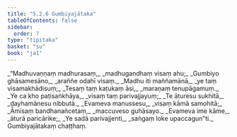 ```yaml
---
title: "5.2.6 Gumbiyajātaka"
tableOfContents: false
sidebar:
  order: 7
type: "tipitaka"
basket: "su"
book: "ja1"
---
```



<DynamicBreadcrumb />

<Division number="85" book="ja1" bookNo="22" page="250">

<Paragraph number="1247" type="verses" book="ja1">
_“Madhuvaṇṇaṃ madhurasaṃ,_  
_madhugandhaṃ visaṃ ahu;_  
_Gumbiyo ghāsamesāno,_  
_araññe odahī visaṃ._  

</Paragraph>

</Division>
<Division number="86" book="ja1" bookNo="22" page="250">

<Paragraph number="1248" type="verses" book="ja1">
_Madhu iti maññamānā,_  
_ye taṃ visamakhādisuṃ;_  
_Tesaṃ taṃ kaṭukaṃ āsi,_  
_maraṇaṃ tenupāgamuṃ._  

</Paragraph>

</Division>
<Division number="87" book="ja1" bookNo="22" page="250">

<Paragraph number="1249" type="verses" book="ja1">
_Ye ca kho paṭisaṅkhāya,_  
_visaṃ taṃ parivajjayuṃ;_  
_Te āturesu sukhitā,_  
_ḍayhamānesu nibbutā._  

</Paragraph>

</Division>
<Division number="88" book="ja1" bookNo="22" page="250">

<Paragraph number="1250" type="verses" book="ja1">
_Evameva manussesu,_  
_visaṃ kāmā samohitā;_  
_Āmisaṃ bandhanañcetaṃ,_  
_maccuveso guhāsayo._  

</Paragraph>

</Division>
<Division number="89" book="ja1" bookNo="22" page="251">

<Paragraph number="1251" type="verses" book="ja1">
_Evameva ime kāme,_  
_āturā paricārike;_  
_Ye sadā parivajjenti,_  
_saṅgaṃ loke upaccagun”ti._  


</Paragraph>
</Division>

<Paragraph number="1252" type="center" book="ja1">
Gumbiyajātakaṃ chaṭṭhaṃ.
</Paragraph>